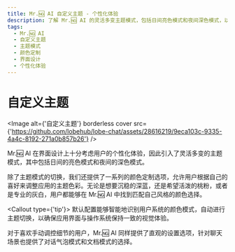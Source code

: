 ```yaml
---
title: Mr.🆖 AI 自定义主题 - 个性化体验
description: 了解 Mr.🆖 AI 的灵活多变主题模式，包括日间亮色模式和夜间深色模式，以及颜色定制选项，让用户根据喜好调整应用主题色彩。
tags:
  - Mr.🆖 AI
  - 自定义主题
  - 主题模式
  - 颜色定制
  - 界面设计
  - 个性化体验
---
```


# 自定义主题

<Image
  alt={'自定义主题'}
  borderless
  cover
  src={'https://github.com/lobehub/lobe-chat/assets/28616219/9eca103c-9335-4a4c-8192-271a0b857b26'}
/>

Mr.🆖 AI 在界面设计上十分考虑用户的个性化体验，因此引入了灵活多变的主题模式，其中包括日间的亮色模式和夜间的深色模式。

除了主题模式的切换，我们还提供了一系列的颜色定制选项，允许用户根据自己的喜好来调整应用的主题色彩。无论是想要沉稳的深蓝，还是希望活泼的桃粉，或者是专业的灰白，用户都能够在 Mr.🆖 AI 中找到匹配自己风格的颜色选择。

<Callout type={'tip'}>
  默认配置能够智能地识别用户系统的颜色模式，自动进行主题切换，以确保应用界面与操作系统保持一致的视觉体验。
</Callout>

对于喜欢手动调控细节的用户，Mr.🆖 AI 同样提供了直观的设置选项，针对聊天场景也提供了对话气泡模式和文档模式的选择。
